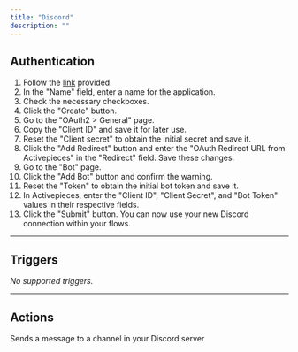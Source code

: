 ```yaml
---
title: "Discord"
description: ""
---
```


## Authentication

1. Follow the [link](https://discord.com/developers/applications) provided.
2. In the "Name" field, enter a name for the application.
3. Check the necessary checkboxes.
4. Click the "Create" button.
5. Go to the "OAuth2 > General" page.
6. Copy the "Client ID" and save it for later use.
7. Reset the "Client secret" to obtain the initial secret and save it.
8. Click the "Add Redirect" button and enter the "OAuth Redirect URL from Activepieces" in the "Redirect" field. Save these changes.
9. Go to the "Bot" page.
10. Click the "Add Bot" button and confirm the warning.
11. Reset the "Token" to obtain the initial bot token and save it.
12. In Activepieces, enter the "Client ID", "Client Secret", and "Bot Token" values in their respective fields.
13. Click the "Submit" button. You can now use your new Discord connection within your flows.

---

## Triggers

*No supported triggers.*

---

## Actions

<CardGroup cols={2}>
  <Card title="Send channel message">
    Sends a message to a channel in your Discord server
  </Card>
</CardGroup>
